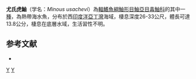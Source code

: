{{Speciesbox 
| taxon = Minous usachevi
| status = NE
| status_system = IUCN3.1
| authority = [[Mandrytsa|Mandrytsa]], 1993
| synonyms = 
}}
'''尤氏虎鮋'''（学名：''Minous usachevi''）為[[輻鰭魚綱|輻鰭魚綱]][[鮋形目|鮋形目]][[鮋亞目|鮋亞目]][[毒鮋科|毒鮋科]]的其中一[[種|種]]，為熱帶海水魚，分布於西[[印度洋|印度洋]][[亞丁灣|亞丁灣]]海域，棲息深度26-33公尺，體長可達13.8公分，棲息在底層水域，生活習性不明。

==参考文献==
*{{FishBase_species|genus=Minous|species=usachevi|year=2014|month=5}}

{{Taxonbar|from=Q2476485}}

[[Category:虎鮋屬|Y]]
[[Category:1993年描述的鱼类|Y]]